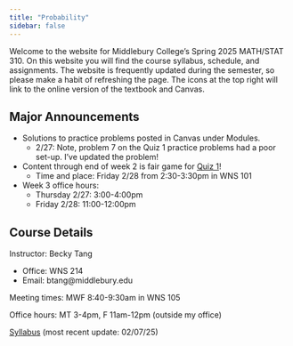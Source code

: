 ```yaml
---
title: "Probability"
sidebar: false
---
```


Welcome to the website for Middlebury College's Spring 2025 MATH/STAT 310. On this website you will find the course syllabus, schedule, and assignments. The website is frequently updated during the semester, so please make a habit of refreshing the page. The icons at the top right will link to the online version of the textbook and Canvas.

## Major Announcements

-   Solutions to practice problems posted in Canvas under Modules.
    -   2/27: Note, problem 7 on the Quiz 1 practice problems had a poor set-up. I've updated the problem!
-   Content through end of week 2 is fair game for [Quiz 1](assessments/exam.qmd)!
    -   Time and place: Friday 2/28 from 2:30-3:30pm in WNS 101
-   Week 3 office hours:
    -   Thursday 2/27: 3:00-4:00pm
    -   Friday 2/28: 11:00-12:00pm

## Course Details

Instructor: Becky Tang

-   Office: WNS 214
-   Email: btang\@middlebury.edu

Meeting times: MWF 8:40-9:30am in WNS 105

Office hours: MT 3-4pm, F 11am-12pm (outside my office)

[Syllabus](310_syllabus.pdf) (most recent update: 02/07/25)
